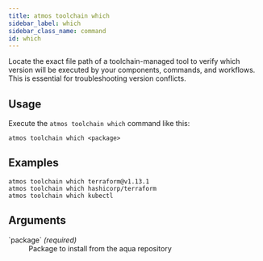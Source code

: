 ```yaml
---
title: atmos toolchain which
sidebar_label: which
sidebar_class_name: command
id: which
---
```


<Intro>
Locate the exact file path of a toolchain-managed tool to verify which version will be executed by your components, commands, and workflows. This is essential for troubleshooting version conflicts.
</Intro>

<Screengrab title="atmos toolchain which --help" slug="atmos-toolchain-which--help" />

## Usage

Execute the `atmos toolchain which` command like this:

```shell
atmos toolchain which <package>
```

## Examples

```shell
atmos toolchain which terraform@v1.13.1
atmos toolchain which hashicorp/terraform
atmos toolchain which kubectl
```

## Arguments

<dl>
    <dt>`package` <em>(required)</em></dt>
    <dd>
        Package to install from the aqua repository
    </dd>
</dl>
